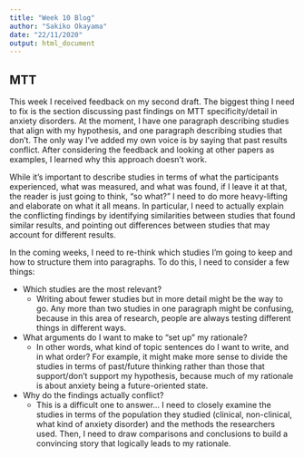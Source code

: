 ```yaml
---
title: "Week 10 Blog"
author: "Sakiko Okayama"
date: "22/11/2020"
output: html_document
---
```


## MTT 
This week I received feedback on my second draft. The biggest thing I need to fix is the section discussing past findings on MTT specificity/detail in anxiety disorders. At the moment, I have one paragraph describing studies that align with my hypothesis, and one paragraph describing studies that don't. The only way I've added my own voice is by saying that past results conflict. After considering the feedback and looking at other papers as examples, I learned why this approach doesn't work. 

While it's important to describe studies in terms of what the participants experienced, what was measured, and what was found, if I leave it at that, the reader is just going to think, "so what?" I need to do more heavy-lifting and elaborate on what it all means. In particular, I need to actually explain the conflicting findings by identifying similarities between studies that found similar results, and pointing out differences between studies that may account for different results. 

In the coming weeks, I need to re-think which studies I'm going to keep and how to structure them into paragraphs. To do this, I need to consider a few things:

* Which studies are the most relevant? 
   + Writing about fewer studies but in more detail might be the way to go. Any more than two studies in one paragraph might be confusing, because in this area of research, people are always testing different things in different ways. 
* What arguments do I want to make to "set up" my rationale? 
   + In other words, what kind of topic sentences do I want to write, and in what order? For example, it might make more sense to divide the studies in terms of past/future thinking rather than those that support/don't support my hypothesis, because much of my rationale is about anxiety being a future-oriented state. 
* Why do the findings actually conflict? 
   + This is a difficult one to answer... I need to closely examine the studies in terms of the population they studied (clinical, non-clinical, what kind of anxiety disorder) and the methods the researchers used. Then, I need to draw comparisons and conclusions to build a convincing story that logically leads to my rationale. 


